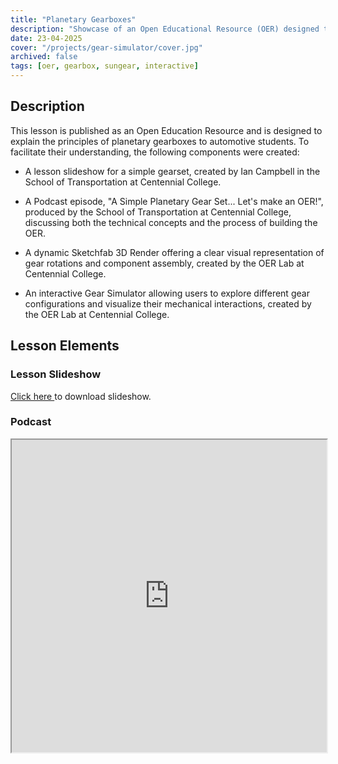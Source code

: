 ```yaml
---
title: "Planetary Gearboxes"
description: "Showcase of an Open Educational Resource (OER) designed to explain the principles of planetary gearboxes."
date: 23-04-2025
cover: "/projects/gear-simulator/cover.jpg"
archived: false
tags: [oer, gearbox, sungear, interactive]
---
```


## Description

This lesson is published as an Open Education Resource and is designed to explain the principles of planetary gearboxes to automotive students. To facilitate their understanding, the following components were created:

- A lesson slideshow for a simple gearset, created by Ian Campbell in the School of Transportation at Centennial College.
- A Podcast episode, "A Simple Planetary Gear Set... Let's make an OER!", produced by the School of Transportation at Centennial College, discussing both the technical concepts and the process of building the OER.
- A dynamic Sketchfab 3D Render offering a clear visual representation of gear rotations and component assembly, created by the OER Lab at Centennial College.

- An interactive Gear Simulator allowing users to explore different gear configurations and visualize their mechanical interactions, created by the OER Lab at Centennial College.

## Lesson Elements

### Lesson Slideshow
<div className="flex align-center gap-1">
  <a href="/documents/simple-gearset.pdf" download="Planetary Gearset Basics.pdf">
  Click here 
  </a>
   to download slideshow.
</div>


### Podcast

<div>
  <iframe src="https://www.buzzsprout.com/2236169/episodes/15860990" height="500px" width="100%" />
</div>

### Planetary Gear Render (Rotation Showcase)

<div>
  <iframe
    title="Planetary Gearbox: Planet Gear Rotation"
    frameBorder="0"
    allowFullScreen
    allow="autoplay; fullscreen; xr-spatial-tracking"
    xr-spatial-tracking="true"
    execution-while-out-of-viewport="true"
    execution-while-not-rendered="true"
    web-share="true"
    src="https://sketchfab.com/models/aa064917f8594dfc8fa6815e4dd418ad/embed"
    height="500px"
    width="100%"
  />
</div>

## Interactive Elements
The following interactive activities were developed by the OER Lab at Centennial College. These deliverables showcase their ability to translate complex technical information into accessible learning tools using simulation, 3D visualization, and audio media.

### Planetary Gear Simulator

<iframe
  width="100%"
  height="100%"
  className="gear-sim"
  src="/unity/gear-simulator/index.html"
  allowFullScreen
/>


## Attributions
- Each of the learning assets on this page are licensed under a CC-BY-NC 4.0 License.
- [A Simple Planetary Gear Set... Let's make an OER!](!https://www.buzzsprout.com/2236169/episodes/15860990) by Harnek Gill and Ian Campbell is licensed under [Creative Commons Attribution-NonCommercial 4.0 International](https://creativecommons.org/licenses/by-nc/4.0/?ref=chooser-v1)

